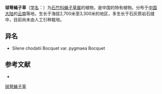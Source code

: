 {{Speciesbox
| name = 球萼蝇子草
| status = 
| status_system = 
| image =
| genus = Silene
| species = chodatii
| authority = Bocquet
| subdivision_ranks =[[变种|变种]]
| subdivision =
* 球萼蝇子草 ''S. c.'' var. ''chodatii''
* [[矮球萼蝇子草|矮球萼蝇子草]] ''S. c.'' var. ''pygmaea''
}}

'''球萼蝇子草'''（[[学名|学名]]：{{lang|la|''Silene chodatii''}}）为[[石竹科|石竹科]][[蝇子草属|蝇子草属]]的植物，是中国的特有植物。分布于[[中国大陆|中国大陆]]的[[云南|云南]]等地，生长于海拔2,700米至3,300米的地区，多生长于石灰质岩石缝中，目前尚未由人工引种栽培。

== 异名 ==
* Silene chodatii Bocquet var. pygmaea Bocquet

== 参考文献 ==
<div class="references-small">
* {{cite web| url =http://www.bioinfo.cn/db05/KmzwSpecies.php?action=view&id=2622| title =球萼蝇子草（原变种）| work =《中国高等植物数据库全库》| publisher =中国科学院微生物研究所| author =昆明植物研究所| accessdate =2009-02-23| deadurl =yes| archiveurl =https://web.archive.org/web/20160305063247/http://www.bioinfo.cn/db05/KmzwSpecies.php?action=view&id=2622| archivedate =2016-03-05}}
</div>
{{Taxonbar|from=Q15226125}}

[[Category:蝇子草属|球萼蝇子草]]


{{植物小作品}}